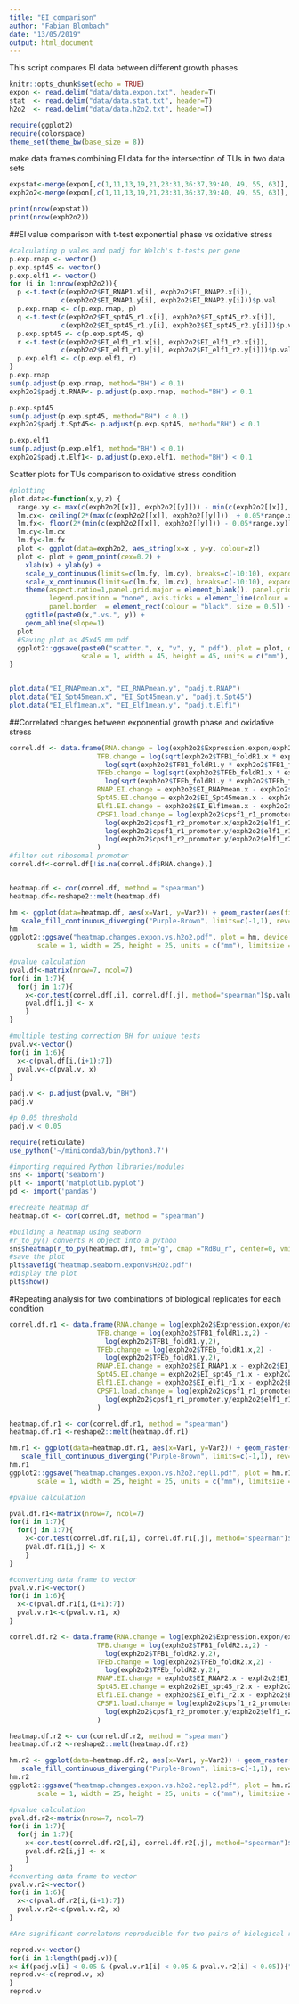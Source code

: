 ```yaml
---
title: "EI_comparison"
author: "Fabian Blombach"
date: "13/05/2019"
output: html_document
---
```

This script compares EI data between different growth phases
```r
knitr::opts_chunk$set(echo = TRUE)
expon <- read.delim("data/data.expon.txt", header=T)
stat  <- read.delim("data/data.stat.txt", header=T)
h2o2  <- read.delim("data/data.h2o2.txt", header=T)

require(ggplot2)
require(colorspace)
theme_set(theme_bw(base_size = 8))
```

make data frames combining EI data for the intersection of TUs in two data sets
```r
expstat<-merge(expon[,c(1,11,13,19,21,23:31,36:37,39:40, 49, 55, 63)], stat[,c(1,11,13,19,21,23:31,36:37,39:40)], by.x="operon_id", by.y="operon_id", sort=F)
exph2o2<-merge(expon[,c(1,11,13,19,21,23:31,36:37,39:40, 49, 55, 63)], h2o2[,c(1,11,13,19,21,23:31,36:37,39:40)], by.x="operon_id", by.y="operon_id", sort=F)

print(nrow(expstat))
print(nrow(exph2o2))
```

##EI value comparison with t-test exponential phase vs oxidative stress
```r
#calculating p vales and padj for Welch's t-tests per gene
p.exp.rnap <- vector()
p.exp.spt45 <- vector()
p.exp.elf1 <- vector()
for (i in 1:nrow(exph2o2)){
  p <-t.test(c(exph2o2$EI_RNAP1.x[i], exph2o2$EI_RNAP2.x[i]), 
             c(exph2o2$EI_RNAP1.y[i], exph2o2$EI_RNAP2.y[i]))$p.val
  p.exp.rnap <- c(p.exp.rnap, p)
  q <-t.test(c(exph2o2$EI_spt45_r1.x[i], exph2o2$EI_spt45_r2.x[i]), 
             c(exph2o2$EI_spt45_r1.y[i], exph2o2$EI_spt45_r2.y[i]))$p.val
  p.exp.spt45 <- c(p.exp.spt45, q)
  r <-t.test(c(exph2o2$EI_elf1_r1.x[i], exph2o2$EI_elf1_r2.x[i]), 
             c(exph2o2$EI_elf1_r1.y[i], exph2o2$EI_elf1_r2.y[i]))$p.val
  p.exp.elf1 <- c(p.exp.elf1, r)
}
p.exp.rnap
sum(p.adjust(p.exp.rnap, method="BH") < 0.1)
exph2o2$padj.t.RNAP<- p.adjust(p.exp.rnap, method="BH") < 0.1

p.exp.spt45
sum(p.adjust(p.exp.spt45, method="BH") < 0.1)
exph2o2$padj.t.Spt45<- p.adjust(p.exp.spt45, method="BH") < 0.1

p.exp.elf1
sum(p.adjust(p.exp.elf1, method="BH") < 0.1)
exph2o2$padj.t.Elf1<- p.adjust(p.exp.elf1, method="BH") < 0.1
```


  
Scatter plots for TUs comparison to oxidative stress condition
```r
#plotting
plot.data<-function(x,y,z) {
  range.xy <- max(c(exph2o2[[x]], exph2o2[[y]])) - min(c(exph2o2[[x]], exph2o2[[y]]))
  lm.cx<- ceiling(2*(max(c(exph2o2[[x]], exph2o2[[y]]))  + 0.05*range.xy))/2
  lm.fx<- floor(2*(min(c(exph2o2[[x]], exph2o2[[y]])) - 0.05*range.xy))/2
  lm.cy<-lm.cx
  lm.fy<-lm.fx
  plot <- ggplot(data=exph2o2, aes_string(x=x , y=y, colour=z))
  plot <- plot + geom_point(cex=0.2) + 
    xlab(x) + ylab(y) + 
    scale_y_continuous(limits=c(lm.fy, lm.cy), breaks=c(-10:10), expand = c(0, 0)) +
    scale_x_continuous(limits=c(lm.fx, lm.cx), breaks=c(-10:10), expand = c(0, 0)) + 
    theme(aspect.ratio=1,panel.grid.major = element_blank(), panel.grid.minor  = element_blank(), 
          legend.position = "none", axis.ticks = element_line(colour = "black", size = 0.5),
          panel.border  = element_rect(colour = "black", size = 0.5)) +
    ggtitle(paste0(x,".vs.", y)) +
    geom_abline(slope=1)
  plot
  #Saving plot as 45x45 mm pdf 
  ggplot2::ggsave(paste0("scatter.", x, "v", y, ".pdf"), plot = plot, device = "pdf", path = NULL,
                  scale = 1, width = 45, height = 45, units = c("mm"), limitsize = TRUE)
}


plot.data("EI_RNAPmean.x", "EI_RNAPmean.y", "padj.t.RNAP")
plot.data("EI_Spt45mean.x", "EI_Spt45mean.y", "padj.t.Spt45")
plot.data("EI_Elf1mean.x", "EI_Elf1mean.y", "padj.t.Elf1")
```


##Correlated changes between exponential growth phase and oxidative stress
```r
correl.df <- data.frame(RNA.change = log(exph2o2$Expression.expon/exph2o2$Expression.h2o2,2),
                      TFB.change = log(sqrt(exph2o2$TFB1_foldR1.x * exph2o2$TFB1_foldR2.x),2) -
                        log(sqrt(exph2o2$TFB1_foldR1.y * exph2o2$TFB1_foldR2.y),2),
                      TFEb.change = log(sqrt(exph2o2$TFEb_foldR1.x * exph2o2$TFEb_foldR2.x),2) -
                        log(sqrt(exph2o2$TFEb_foldR1.y * exph2o2$TFEb_foldR2.y),2),
                      RNAP.EI.change = exph2o2$EI_RNAPmean.x - exph2o2$EI_RNAPmean.y,
                      Spt45.EI.change = exph2o2$EI_Spt45mean.x - exph2o2$EI_Spt45mean.y,
                      Elf1.EI.change = exph2o2$EI_Elf1mean.x - exph2o2$EI_Elf1mean.y,
                      CPSF1.load.change = log(exph2o2$cpsf1_r1_promoter.x/exph2o2$elf1_r1_promoter.x,2) +
                        log(exph2o2$cpsf1_r2_promoter.x/exph2o2$elf1_r2_promoter.x,2) -
                        log(exph2o2$cpsf1_r1_promoter.y/exph2o2$elf1_r1_promoter.y,2) -
                        log(exph2o2$cpsf1_r2_promoter.y/exph2o2$elf1_r2_promoter.y,2)
                      ) 
#filter out ribosomal promoter
correl.df<-correl.df[!is.na(correl.df$RNA.change),]


heatmap.df <- cor(correl.df, method = "spearman")
heatmap.df<-reshape2::melt(heatmap.df)

hm <- ggplot(data=heatmap.df, aes(x=Var1, y=Var2)) + geom_raster(aes(fill=value), interpolate = F) + 
   scale_fill_continuous_diverging("Purple-Brown", limits=c(-1,1), rev=T) + theme_void()
hm  
ggplot2::ggsave("heatmap.changes.expon.vs.h2o2.pdf", plot = hm, device = "pdf", path = NULL,
       scale = 1, width = 25, height = 25, units = c("mm"), limitsize = TRUE)

#pvalue calculation
pval.df<-matrix(nrow=7, ncol=7)
for(i in 1:7){
  for(j in 1:7){
    x<-cor.test(correl.df[,i], correl.df[,j], method="spearman")$p.value
    pval.df[i,j] <- x
    }
}

#multiple testing correction BH for unique tests
pval.v<-vector()
for(i in 1:6){
  x<-c(pval.df[i,(i+1):7])
  pval.v<-c(pval.v, x)
}

padj.v <- p.adjust(pval.v, "BH")
padj.v

#p 0.05 threshold
padj.v < 0.05
```


```r
require(reticulate)
use_python('~/miniconda3/bin/python3.7')

#importing required Python libraries/modules
sns <- import('seaborn')
plt <- import('matplotlib.pyplot')
pd <- import('pandas')

#recreate heatmap df
heatmap.df <- cor(correl.df, method = "spearman")

#building a heatmap using seaborn 
#r_to_py() converts R object into a python 
sns$heatmap(r_to_py(heatmap.df), fmt="g", cmap ="RdBu_r", center=0, vmin=-1, vmax=1)
#save the plot
plt$savefig("heatmap.seaborn.exponVsH2O2.pdf")
#display the plot
plt$show()
```


#Repeating analysis for two combinations of biological replicates for each condition
```r
correl.df.r1 <- data.frame(RNA.change = log(exph2o2$Expression.expon/exph2o2$Expression.h2o2,2),
                      TFB.change = log(exph2o2$TFB1_foldR1.x,2) -
                        log(exph2o2$TFB1_foldR1.y,2),
                      TFEb.change = log(exph2o2$TFEb_foldR1.x,2) -
                        log(exph2o2$TFEb_foldR1.y,2),
                      RNAP.EI.change = exph2o2$EI_RNAP1.x - exph2o2$EI_RNAP1.y,
                      Spt45.EI.change = exph2o2$EI_spt45_r1.x - exph2o2$EI_spt45_r1.y,
                      Elf1.EI.change = exph2o2$EI_elf1_r1.x - exph2o2$EI_elf1_r1.y,
                      CPSF1.load.change = log(exph2o2$cpsf1_r1_promoter.x/exph2o2$elf1_r1_promoter.x,2) -
                        log(exph2o2$cpsf1_r1_promoter.y/exph2o2$elf1_r1_promoter.y,2)
                      ) 

heatmap.df.r1 <- cor(correl.df.r1, method = "spearman")
heatmap.df.r1 <-reshape2::melt(heatmap.df.r1)

hm.r1 <- ggplot(data=heatmap.df.r1, aes(x=Var1, y=Var2)) + geom_raster(aes(fill=value), interpolate = F) + 
   scale_fill_continuous_diverging("Purple-Brown", limits=c(-1,1), rev=T) + theme_void()
hm.r1  
ggplot2::ggsave("heatmap.changes.expon.vs.h2o2.repl1.pdf", plot = hm.r1, device = "pdf", path = NULL,
       scale = 1, width = 25, height = 25, units = c("mm"), limitsize = TRUE)

#pvalue calculation

pval.df.r1<-matrix(nrow=7, ncol=7)
for(i in 1:7){
  for(j in 1:7){
    x<-cor.test(correl.df.r1[,i], correl.df.r1[,j], method="spearman")$p.value
    pval.df.r1[i,j] <- x
    }
}

#converting data frame to vector
pval.v.r1<-vector()
for(i in 1:6){
  x<-c(pval.df.r1[i,(i+1):7])
  pval.v.r1<-c(pval.v.r1, x)
}
```


```r
correl.df.r2 <- data.frame(RNA.change = log(exph2o2$Expression.expon/exph2o2$Expression.h2o2,2),
                      TFB.change = log(exph2o2$TFB1_foldR2.x,2) -
                        log(exph2o2$TFB1_foldR2.y,2),
                      TFEb.change = log(exph2o2$TFEb_foldR2.x,2) -
                        log(exph2o2$TFEb_foldR2.y,2),
                      RNAP.EI.change = exph2o2$EI_RNAP2.x - exph2o2$EI_RNAP2.y,
                      Spt45.EI.change = exph2o2$EI_spt45_r2.x - exph2o2$EI_spt45_r2.y,
                      Elf1.EI.change = exph2o2$EI_elf1_r2.x - exph2o2$EI_elf1_r2.y,
                      CPSF1.load.change = log(exph2o2$cpsf1_r2_promoter.x/exph2o2$elf1_r2_promoter.x,2) -
                        log(exph2o2$cpsf1_r2_promoter.y/exph2o2$elf1_r2_promoter.y,2)
                      ) 

heatmap.df.r2 <- cor(correl.df.r2, method = "spearman")
heatmap.df.r2 <-reshape2::melt(heatmap.df.r2)

hm.r2 <- ggplot(data=heatmap.df.r2, aes(x=Var1, y=Var2)) + geom_raster(aes(fill=value), interpolate = F) + 
   scale_fill_continuous_diverging("Purple-Brown", limits=c(-1,1), rev=T) + theme_void()
hm.r2  
ggplot2::ggsave("heatmap.changes.expon.vs.h2o2.repl2.pdf", plot = hm.r2, device = "pdf", path = NULL,
       scale = 1, width = 25, height = 25, units = c("mm"), limitsize = TRUE)

#pvalue calculation
pval.df.r2<-matrix(nrow=7, ncol=7)
for(i in 1:7){
  for(j in 1:7){
    x<-cor.test(correl.df.r2[,i], correl.df.r2[,j], method="spearman")$p.value
    pval.df.r2[i,j] <- x
    }
}
#converting data frame to vector
pval.v.r2<-vector()
for(i in 1:6){
  x<-c(pval.df.r2[i,(i+1):7])
  pval.v.r2<-c(pval.v.r2, x)
}
```

```r
#Are significant correlatons reproducible for two pairs of biological replicates (exponential growth phase vs oxidative stress)?

reprod.v<-vector()
for(i in 1:length(padj.v)){
x<-if(padj.v[i] < 0.05 & (pval.v.r1[i] < 0.05 & pval.v.r2[i] < 0.05)){"TRUE"}else(if(padj.v[i] < 0.05 & (pval.v.r1[i] >= 0.05 | pval.v.r2[i] >= 0.05)){"FALSE"}else{"NA"})
reprod.v<-c(reprod.v, x)
}
reprod.v
```
